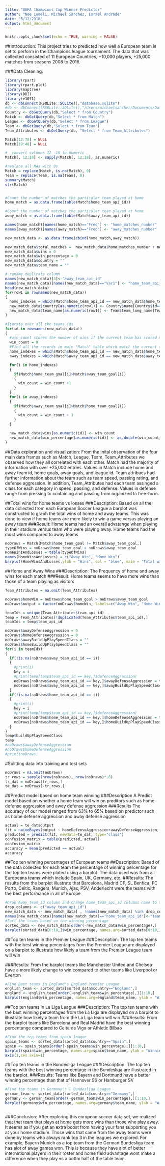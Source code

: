 ```yaml
---
title: "UEFA Champions Cup Winner Predictor"
author: "Noe Lomeli, Michael Sanchez, Israel Andrade"
date: "5/12/2018"
output: html_document
---
```


```r
knitr::opts_chunk$set(echo = TRUE, warning = FALSE)
```

##Introduction: 
This project tries to predicted how well a European team is set to perform in the Champions league tournament. The data that was collected consisted of 
11 European Countries, +10,000 players, +25,000 matches from seasons 2008 to 2016.

###Data Cleaning: 
```r
library(rpart)
library(rpart.plot)
library(maptree)
library(DBI)
library(e1071)
db <- dbConnect(RSQLite::SQLite(),"database.sqlite")
#db <- dbConnect(RSQLite::SQLite(),"/Users/michaelsanchez/Documents/Data Science/finalProject/database.sqlite")
Country <- dbGetQuery(db,"Select * from Country")
Match <- dbGetQuery(db,"Select * from Match")
League <- dbGetQuery(db,"Select * from League")
Team <- dbGetQuery(db,"Select * from Team")
Team_Attributes <- dbGetQuery(db, "Select * from Team_Attributes")

Match[12:78] = NULL
Match[19:48] = NULL

#  convert columns 12 -18 to numeric
Match[, 12:18] <- sapply(Match[, 12:18], as.numeric)

#replace all NAs with 0s
Match = replace(Match, is.na(Match), 0)
Team = replace(Team, is.na(Team), 0)
summary(Match)
str(Match)


#Count the number of matches the particular team played at home
home_match = as.data.frame(table(Match$home_team_api_id))

#Count the number of matches the particular team played at home
away_match = as.data.frame(table(Match$away_team_api_id))

names(home_match)[names(home_match)=="Freq"] <- "home_matches_number"
names(away_match)[names(away_match)=="Freq"] <- "away_matches_number"

new_match_data <- as.data.frame(cbind(home_match,away_match))

new_match_data$total_matches =  new_match_data$home_matches_number + new_match_data$away_matches_number
new_match_data$wins = 0
new_match_data$win_percentage = 0
new_match_data$country = ""
new_match_data$team_name = ""

# rename duplicate column
names(new_match_data)[3]<-"away_team_api_id"
names(new_match_data)[names(new_match_data)=="Var1"] <- "home_team_api_id"
head(new_match_data)
for(row1 in rownames(new_match_data))
{
  home_indexes = which(Match$home_team_api_id == new_match_data$home_team_api_id[as.numeric(row1)])
  new_match_data$country[as.numeric(row1)] <- Country$name[Country$id==Match$country_id[as.numeric(home_indexes[1])]]
  new_match_data$team_name[as.numeric(row1)] <- Team$team_long_name[Team$team_api_id==new_match_data$home_team_api_id[as.numeric(row1)]]
}

#Iterate over all the teams ids
for(id in rownames(new_match_data))
{
  #win_count stores the number of wins if the current team has scored more goals than the opponent team.
  win_count = 0
  #Find all the records in main "Match" table which match the current team id
  home_indexes = which(Match$home_team_api_id == new_match_data$home_team_api_id[as.numeric(id)])
  away_indexes = which(Match$away_team_api_id == new_match_data$away_team_api_id[as.numeric(id)])

  for(i in home_indexes)
  {
    if(Match$home_team_goal[i]>Match$away_team_goal[i])
    {
      win_count = win_count +1
    }
  }
  for(i in away_indexes)
  {
    if(Match$away_team_goal[i]>Match$home_team_goal[i])
    {
      win_count = win_count + 1
    }
  }

  new_match_data$wins[as.numeric(id)] <- win_count
  new_match_data$win_percentage[as.numeric(id)] <- as.double(win_count/new_match_data$total_matches[as.numeric(id)]*100)
}

```

##Data exploration and visualization: 
From the inital observation of the four main data frames such as Match, League, Team, Team_Attributes we observed how they all correlated with each other. Match had the
majority of information with over +25,000 entries. Values in Match include home and away team id, home goals, away goals, and league id. Team attribues had further information about the
team such as team speed, passing rating, and defense aggression. In addition, Team_Attributes had each team assinged a class for each category in speed, passing, and defense. Values in defense range from pressing to containing and passing from organized to free-form.

##Total wins for home teams vs losses
###Description:
Based on all the data collected from each European Soccer League a barplot was constructed to graph the total wins of home and away teams. This was done
to view if home teams are more likely to win a game versus playing an away team
###Result:
Home teams had an overall advatange when playing in their stadium versus team who were playing away. Home teams had the most wins compared to away teams
```r
noDraws = Match[Match$home_team_goal != Match$away_team_goal,]
typeOfWins = noDraws$home_team_goal > noDraws$away_team_goal
HomeWinsAndLosses = table(typeOfWins)
names(HomeWinsAndLosses) = c("Away Win", "Home Win")
barplot(HomeWinsAndLosses,ylab = "Wins", col = "blue", main = "Total wins for home teams and away teams")
```

##Home and Away Wins 
###Description:
The Frequency of home and away wins for each match
###Result:
Home teams seems to have more wins than those of a team playing as visitors
```r
Team_Attributes = na.omit(Team_Attributes)

noDraws$homeWin = noDraws$home_team_goal > noDraws$away_team_goal
noDraws$output = factor(noDraws$homeWin, labels=c("Away Win", "Home Win"))

teamIds = unique(Team_Attributes$team_api_id)
temp = Team_Attributes[!duplicated(Team_Attributes$team_api_id),]
teamIds = temp$team_api_id

noDraws$awayDefenseAggression = 0
noDraws$homeDefenseAggression = 0
noDraws$awayBuildUpPlaySpeedClass = ""
noDraws$homeBuildUpPlaySpeedClass = ""
for(i in teamIds)
{
  if(!is.na(noDraws$away_team_api_id == i))
  {
    #print(i)
    key = i
    #print(temp[temp$team_api_id == key,]$defenceAggression)
    noDraws[noDraws$away_team_api_id == key,]$awayDefenseAggression = temp[temp$team_api_id == as.numeric(key),]$defenceAggression
    noDraws[noDraws$away_team_api_id == key,]$awayBuildUpPlaySpeedClass = temp[temp$team_api_id == as.numeric(key),]$buildUpPlaySpeedClass
  }
  if(!is.na(noDraws$home_team_api_id == i))
  {
    #print(i)
    key = i
    #print(temp[temp$team_api_id == key,]$defenceAggression)
    noDraws[noDraws$home_team_api_id == key,]$homeDefenseAggression = temp[temp$team_api_id == as.numeric(key),]$defenceAggression
    noDraws[noDraws$home_team_api_id == key,]$homeBuildUpPlaySpeedClass = temp[temp$team_api_id == as.numeric(key),]$buildUpPlaySpeedClass
  }
}
temp$buildUpPlaySpeedClass
temp
#noDraws$awayDefenseAggression
#noDraws$homeDefenseAggression
#print(noDraws)
```
#Splitting data into training and test sets
```r
noDraws = na.omit(noDraws)
tr_rows = sample(nrow(noDraws), nrow(noDraws)*.8)
tr_dat = noDraws[tr_rows,]
te_dat = noDraws[-tr_rows,]
```
##Predict model based on home team winning 
###Description
A Predict model based on whether a home team will win on preditors such as home defense aggression and away defense aggression
###Results
The accuracy of our model ranged from 63% to 65% based on predictor such as home defense aggression and away defense aggression
```r
actual = te_dat$output
fit = naiveBayes(output ~ homeDefenseAggression+awayDefenseAggression, data = tr_dat)
predicted = predict(fit, newdata=te_dat, type="class")
confusion_matrix = table(predicted, actual)
confusion_matrix
accuracy = mean(predicted == actual)
accuracy
```


##Top ten winning percentages of European teams
##Description:
Based of the data collected for each team the percentage of winning percentage for the top ten teams were ploted using a barplot. The data used was from all 
Europeans teams which include Spain, UK, Germany, etc.
##Results:
The results from the barplot illustrate that Barcelona, Madrid CF, SL Benfica, FC Porto, Celtic, Rangers, Munich, Ajax, PSV, Anderlecht were the 
teams with the best performance in all of Europe
``` r
#Drop Away_team_id column and change home_team_api_id columns name to team_id
drop_columns <- c("away_team_api_id")
new_match_data <- new_match_data[ , !names(new_match_data) %in% drop_columns]
names(new_match_data)[names(new_match_data)=="home_team_api_id"]<-"team_id"
#Sort the teams based on the winning percentage
sorted_data <- new_match_data[order(-new_match_data$win_percentage),]
barplot(sorted_data[0:10,]$win_percentage, names.arg=sorted_data[0:10,]$team_name, ylab = "Winning Percentage", las = 2, col = "blue", main = "Top 10 winning percentages")
```

##Top ten teams in the Premier League
###Description:
The top ten teams with the best winning percentages from the Premier League are displayed on a barplot to illustrate how likely a team from 
the Premier League team will win

###Results: 
From the barplot teams like Manchester United and Chelsea have a more likely change to win compared to other teams like Liverpool or Everton
```r
#Find Best teams in England's England Premier League
english_team <- sorted_data[sorted_data$country=="England",]
england <- english_team[order(-english_team$win_percentage),][1:10,]
barplot(england$win_percentage, names.arg=england$team_name, ylab = "Winning Percentage", las = 2, col = "blue", main = "Top 10 teams in Premier League")

```

##Top ten teams in La Liga League
###Description:
The top ten teams with the best winning percentages from the La Liga are displayed on a barplot to illustrate how likely a team from 
the La Liga team will win
###Results: 
From the barplot teams like Barcelona and Real Madrid have the best winning percentange compared to Celta de Vigo or Athletic Bilbao
```r
#Find the top teams from spain league
spain_teams <- sorted_data[sorted_data$country=="Spain",]
spain <- spain_teams[order(-spain_teams$win_percentage),][1:10,]
barplot(spain$win_percentage, names.arg=spain$team_name, ylab = "Winning Percentage", las = 2, col = "blue", main = "Top 10 teams in La Liga League")
axis(1,cex.axis=1)
```
##Top ten teams in the Bundesliga League
###Description:
The top ten teams with the best winning percentage in the Bundesliga are illustrated in the barplot. 
###Results: 
Teams like Bayern and Dortmund have a better winning percentage than that of Hannover 96 or Hamburger SV
```r
#Find top teams in Germany's l Bundesliga League
german_team <- sorted_data[sorted_data$country=="Germany",]
germany <- german_team[order(-german_team$win_percentage),][1:10,]
barplot(germany$win_percentage, names.arg=germany$team_name, ylab = "Winning Percentage", las = 2, col = "blue", main = "Top 10 teams in Bundesliga League")
```

```r
```

###Conclusion: 
After exploring this european soccer data set, we realized that that team that plays at home gets more wins than those who play away. It seems as if you get an extra boost from having your fans supporting you at your home stadium. Those wins that came from the away teams were done by teams who always rank top 3 in the leagues we explored. For example, Bayern Munich as a top team from the German Bundesliga team has alot of away games won. This is because they have alot of better international players in their roster and home field advantage wont make a difference when they play vs a bottm half of the table team.
